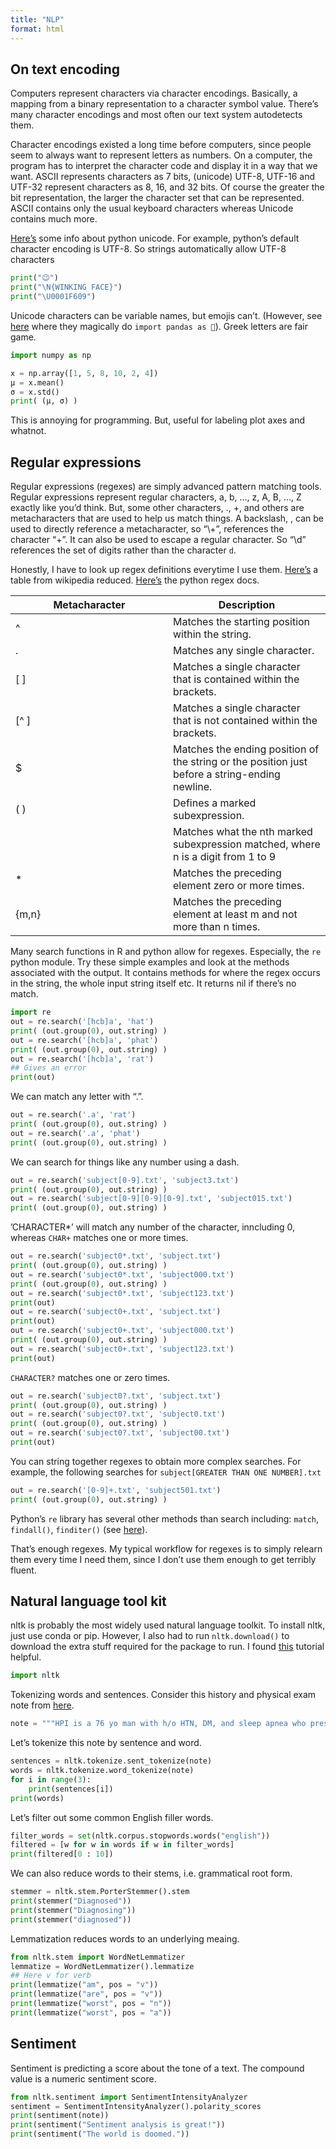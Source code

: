```yaml
---
title: "NLP"
format: html
---
```


## On text encoding

Computers represent characters via character encodings. Basically, a mapping from a binary representation to a character symbol value. There's many character encodings and most often our text system autodetects them.

Character encodings existed a long time before computers, since people seem to always want to represent letters as numbers. On a computer, the program has to interpret the character code and display it in a way that we want. ASCII represents characters as 7 bits, (unicode) UTF-8, UTF-16 and UTF-32 represent characters as 8, 16, and 32 bits. Of course the greater the bit representation, the larger the character set that can be represented. ASCII contains only the usual keyboard characters whereas Unicode contains much more.

[Here's](https://docs.python.org/3/howto/unicode.html#the-unicode-type) some info about python unicode. For example, python's default character encoding is UTF-8. So strings automatically allow UTF-8 characters

```python
print("😉")
print("\N{WINKING FACE}")
print("\U0001F609")
```

Unicode characters can be variable names, but emojis can't.  (However, see [here](https://betterprogramming.pub/emojis-as-python-variables-sure-why-not-96ce955dada1) where they magically do `import pandas as 🐼`). Greek letters are fair game.

```python
import numpy as np

x = np.array([1, 5, 8, 10, 2, 4])
μ = x.mean()
σ = x.std()
print( (μ, σ) )
```

This is annoying for programming. But, useful for labeling plot axes and whatnot.

## Regular expressions

Regular expressions (regexes) are simply advanced pattern matching tools. Regular expressions represent regular characters, a, b, ..., z, A, B, ..., Z exactly like you'd think. But, some other characters, ., +, and others are metacharacters that are used to help us match things. A backslash, \, can be used to directly reference a metacharacter, so "\\+", references the character "+". It can also be used to escape a regular character. So "\\d" references the set of digits rather than the character `d`.

Honestly, I have to look up regex definitions everytime I use them. [Here's](https://en.wikipedia.org/wiki/Regular_expression) a table from wikipedia reduced. [Here's](https://docs.python.org/3/library/re.html) the python regex docs.

| Metacharacter	| Description |
|---|---|
| ^	    | Matches the starting position within the string.| 
| .	    | Matches any single character. |
| [ ]	| Matches a single character that is contained within the brackets. |
| [^ ]	| Matches a single character that is not contained within the brackets.|
| $    	| Matches the ending position of the string or the position just before a string-ending newline.|
| ( )   | Defines a marked subexpression.|
| \n    | Matches what the nth marked subexpression matched, where n is a digit from 1 to 9 |
| *	    | Matches the preceding element zero or more times.|
| {m,n}	| Matches the preceding element at least m and not more than n times.|

Many search functions in R and python allow for regexes. Especially, the `re` python module. Try these simple examples and look at the methods associated with the output. It contains methods for where the regex occurs in the string, the whole input string itself etc. It returns nil if there's no match.

```python
import re
out = re.search('[hcb]a', 'hat')
print( (out.group(0), out.string) )
out = re.search('[hcb]a', 'phat')
print( (out.group(0), out.string) )
out = re.search('[hcb]a', 'rat')
## Gives an error
print(out)
```

We can match any letter with ".". 

```python
out = re.search('.a', 'rat')
print( (out.group(0), out.string) )
out = re.search('.a', 'phat')
print( (out.group(0), out.string) )
```

We can search for things like any number using a dash.

```python
out = re.search('subject[0-9].txt', 'subject3.txt')
print( (out.group(0), out.string) )
out = re.search('subject[0-9][0-9][0-9].txt', 'subject015.txt')
print( (out.group(0), out.string) )
```

'CHARACTER*' will match any number of the character, inncluding 0, whereas `CHAR+` matches one or more times.

```python
out = re.search('subject0*.txt', 'subject.txt')
print( (out.group(0), out.string) )
out = re.search('subject0*.txt', 'subject000.txt')
print( (out.group(0), out.string) )
out = re.search('subject0*.txt', 'subject123.txt')
print(out)
out = re.search('subject0+.txt', 'subject.txt')
print(out)
out = re.search('subject0+.txt', 'subject000.txt')
print( (out.group(0), out.string) )
out = re.search('subject0+.txt', 'subject123.txt')
print(out)
```

`CHARACTER?` matches one or zero times.

```python
out = re.search('subject0?.txt', 'subject.txt')
print( (out.group(0), out.string) )
out = re.search('subject0?.txt', 'subject0.txt')
print( (out.group(0), out.string) )
out = re.search('subject0?.txt', 'subject00.txt')
print(out)
```

You can string together regexes to obtain more complex searches. For example, the following searches for `subject[GREATER THAN ONE NUMBER].txt`
```python
out = re.search('[0-9]+.txt', 'subject501.txt')
print( (out.group(0), out.string) )
```

Python's `re` library has several other methods than search including: `match`, `findall()`, `finditer()` (see [here]()).

That's enough regexes. My typical workflow for regexes is to simply relearn them every time I need them, since I don't use them enough to get terribly fluent.

## Natural language tool kit

nltk is probably the most widely used natural language toolkit.
To install nltk, just use conda or pip. However, I also had to run `nltk.download()` to download the extra stuff required for the package to run. I found [this](https://realpython.com/nltk-nlp-python/) tutorial helpful.

```python
import nltk
```

Tokenizing words and sentences. Consider this history and physical exam note from [here](https://www.med.unc.edu/medclerk/education/grading/history-and-physical-examination-h-p-examples/). 


```python
note = """HPI is a 76 yo man with h/o HTN, DM, and sleep apnea who presented to the ED complaining of chest pain. He states that the pain began the day before and consisted of a sharp pain that lasted around 30 seconds, followed by a dull pain that would last around 2 minutes. The pain was located over his left chest area somewhat near his shoulder. The onset of pain came while the patient was walking in his home. He did not sit and rest during the pain, but continued to do household chores. Later on in the afternoon he went to the gym where he walked 1 mile on the treadmill, rode the bike for 5 minutes, and swam in the pool. After returning from the gym he did some work out in the yard, cutting back some vines. He did not have any reoccurrences of chest pain while at the gym or later in the evening. The following morning (of his presentation to the ED) he noticed the pain as he was getting out of bed. Once again it was a dull pain, preceded by a short interval of a sharp pain. The patient did experience some tingling in his right arm after the pain ceased. He continued to have several episodes of the pain throughout the morning, so his daughter-in-law decided to take him to the ED around 12:30pm. The painful episodes did not increase in intensity or severity during this time. At the ED the patient was given nitroglycerin, which he claims helped alleviate the pain somewhat. HPI has not experienced any shortness of breath, nausea, or diaphoresis during these episodes of pain. He has never had chest pain in the past. He has been told “years ago” that he has a right bundle branch block and premature heart beats."""
```

Let's tokenize this note by sentence and word.

```python
sentences = nltk.tokenize.sent_tokenize(note)
words = nltk.tokenize.word_tokenize(note)
for i in range(3):
    print(sentences[i])
print(words)
```

Let's filter out some common English filler words.

```python
filter_words = set(nltk.corpus.stopwords.words("english"))
filtered = [w for w in words if w in filter_words]
print(filtered[0 : 10])
```

We can also reduce words to their stems, i.e. grammatical root form.

```python
stemmer = nltk.stem.PorterStemmer().stem
print(stemmer("Diagnosed"))
print(stemmer("Diagnosing"))
print(stemmer("diagnosed"))
```

Lemmatization reduces words to an underlying meaing.

```python
from nltk.stem import WordNetLemmatizer
lemmatize = WordNetLemmatizer().lemmatize
## Here v for verb
print(lemmatize("am", pos = "v"))
print(lemmatize("are", pos = "v"))
print(lemmatize("worst", pos = "n"))
print(lemmatize("worst", pos = "a"))
```

## Sentiment

Sentiment is predicting a score about the tone of a text. The compound value is a numeric sentiment score.  

```python
from nltk.sentiment import SentimentIntensityAnalyzer
sentiment = SentimentIntensityAnalyzer().polarity_scores
print(sentiment(note))
print(sentiment("Sentiment analysis is great!"))
print(sentiment("The world is doomed."))
```